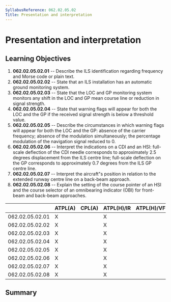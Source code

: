 ```yaml
---
SyllabusReference: 062.02.05.02
Title: Presentation and interpretation
---
```


# Presentation and interpretation

## Learning Objectives

1.  **062.02.05.02.01** -- Describe the ILS identification regarding frequency
    and Morse code or plain text.
2.  **062.02.05.02.02** -- State that an ILS installation has an automatic
    ground monitoring system.
3.  **062.02.05.02.03** -- State that the LOC and GP monitoring system monitors
    any shift in the LOC and GP mean course line or reduction in signal
    strength.
4.  **062.02.05.02.04** -- State that warning flags will appear for both the LOC
    and the GP if the received signal strength is below a threshold value.
5.  **062.02.05.02.05** -- Describe the circumstances in which warning flags
    will appear for both the LOC and the GP: absence of the carrier frequency;
    absence of the modulation simultaneously; the percentage modulation of the
    navigation signal reduced to 0.
6.  **062.02.05.02.06** -- Interpret the indications on a CDI and an HSI:
    full-scale deflection of the CDI needle corresponds to approximately 2.5
    degrees displacement from the ILS centre line; full-scale deflection on the
    GP corresponds to approximately 0.7 degrees from the ILS GP centre line.
7.  **062.02.05.02.07** -- Interpret the aircraft"s position in relation to the
    extended runway centre line on a back-beam approach.
8.  **062.02.05.02.08** -- Explain the setting of the course pointer of an HSI
    and the course selector of an omnibearing indicator (OBI) for front-beam and
    back-beam approaches.

|                 | ATPL(A) | CPL(A) | ATPL(H)/IR | ATPL(H)/VFR | CPL(H) | IR  | CBIR(A) |
| --------------- | ------- | ------ | ---------- | ----------- | ------ | --- | ------- |
| 062.02.05.02.01 | X       |        | X          |             |        | X   | X       |
| 062.02.05.02.02 | X       |        | X          |             |        | X   |         |
| 062.02.05.02.03 | X       |        | X          |             |        | X   |         |
| 062.02.05.02.04 | X       |        | X          |             |        | X   | X       |
| 062.02.05.02.05 | X       |        | X          |             |        | X   |         |
| 062.02.05.02.06 | X       |        | X          |             |        | X   | X       |
| 062.02.05.02.07 | X       |        | X          |             |        | X   |         |
| 062.02.05.02.08 | X       |        | X          |             |        | X   |         |

## Summary

